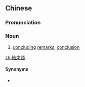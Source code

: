 {{also|结束语}}
==Chinese==
{{zh-forms|s=结束语|type=21}}

===Pronunciation===
{{zh-pron
|m=jiéshùyǔ
|cat=n
}}

===Noun===
{{zh-noun}}

# [[concluding]] [[remarks]]; [[conclusion]]

[[zh:結束語]]

====Synonyms====
* {{zh-l|結語}}
